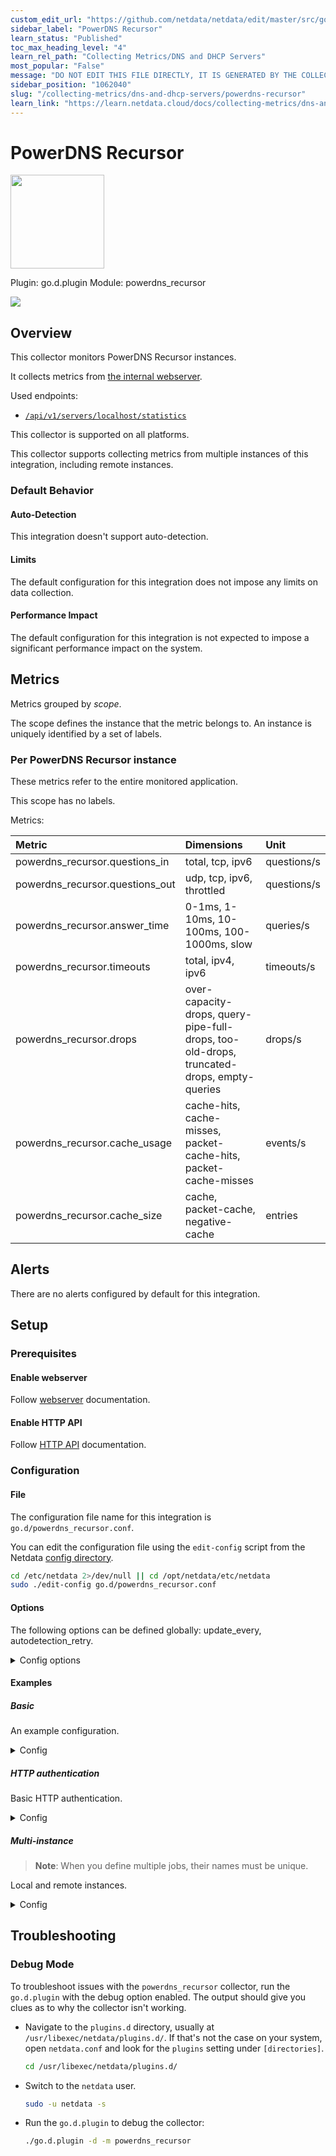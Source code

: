 ```yaml
---
custom_edit_url: "https://github.com/netdata/netdata/edit/master/src/go/collectors/go.d.plugin/modules/powerdns_recursor/metadata.yaml"
sidebar_label: "PowerDNS Recursor"
learn_status: "Published"
toc_max_heading_level: "4"
learn_rel_path: "Collecting Metrics/DNS and DHCP Servers"
most_popular: "False"
message: "DO NOT EDIT THIS FILE DIRECTLY, IT IS GENERATED BY THE COLLECTOR'S metadata.yaml FILE"
sidebar_position: "1062040"
slug: "/collecting-metrics/dns-and-dhcp-servers/powerdns-recursor"
learn_link: "https://learn.netdata.cloud/docs/collecting-metrics/dns-and-dhcp-servers/powerdns-recursor"
---
```



# PowerDNS Recursor


<img src="https://netdata.cloud/img/powerdns.svg" width="150"/>


Plugin: go.d.plugin
Module: powerdns_recursor

<img src="https://img.shields.io/badge/maintained%20by-Netdata-%2300ab44" />

## Overview

This collector monitors PowerDNS Recursor instances.

It collects metrics from [the internal webserver](https://doc.powerdns.com/recursor/http-api/index.html#built-in-webserver-and-http-api).

Used endpoints:

- [`/api/v1/servers/localhost/statistics`](https://doc.powerdns.com/recursor/common/api/endpoint-statistics.html)




This collector is supported on all platforms.

This collector supports collecting metrics from multiple instances of this integration, including remote instances.


### Default Behavior

#### Auto-Detection

This integration doesn't support auto-detection.

#### Limits

The default configuration for this integration does not impose any limits on data collection.

#### Performance Impact

The default configuration for this integration is not expected to impose a significant performance impact on the system.


## Metrics

Metrics grouped by *scope*.

The scope defines the instance that the metric belongs to. An instance is uniquely identified by a set of labels.



### Per PowerDNS Recursor instance

These metrics refer to the entire monitored application.

This scope has no labels.

Metrics:

| Metric | Dimensions | Unit |
|:------|:----------|:----|
| powerdns_recursor.questions_in | total, tcp, ipv6 | questions/s |
| powerdns_recursor.questions_out | udp, tcp, ipv6, throttled | questions/s |
| powerdns_recursor.answer_time | 0-1ms, 1-10ms, 10-100ms, 100-1000ms, slow | queries/s |
| powerdns_recursor.timeouts | total, ipv4, ipv6 | timeouts/s |
| powerdns_recursor.drops | over-capacity-drops, query-pipe-full-drops, too-old-drops, truncated-drops, empty-queries | drops/s |
| powerdns_recursor.cache_usage | cache-hits, cache-misses, packet-cache-hits, packet-cache-misses | events/s |
| powerdns_recursor.cache_size | cache, packet-cache, negative-cache | entries |



## Alerts

There are no alerts configured by default for this integration.


## Setup

### Prerequisites

#### Enable webserver

Follow [webserver](https://doc.powerdns.com/recursor/http-api/index.html#webserver) documentation.


#### Enable HTTP API

Follow [HTTP API](https://doc.powerdns.com/recursor/http-api/index.html#enabling-the-api) documentation.



### Configuration

#### File

The configuration file name for this integration is `go.d/powerdns_recursor.conf`.


You can edit the configuration file using the `edit-config` script from the
Netdata [config directory](/docs/netdata-agent/configuration#the-netdata-config-directory).

```bash
cd /etc/netdata 2>/dev/null || cd /opt/netdata/etc/netdata
sudo ./edit-config go.d/powerdns_recursor.conf
```
#### Options

The following options can be defined globally: update_every, autodetection_retry.


<details><summary>Config options</summary>

| Name | Description | Default | Required |
|:----|:-----------|:-------|:--------:|
| update_every | Data collection frequency. | 5 | no |
| autodetection_retry | Recheck interval in seconds. Zero means no recheck will be scheduled. | 0 | no |
| url | Server URL. | http://127.0.0.1:8081 | yes |
| timeout | HTTP request timeout. | 1 | no |
| username | Username for basic HTTP authentication. |  | no |
| password | Password for basic HTTP authentication. |  | no |
| proxy_url | Proxy URL. |  | no |
| proxy_username | Username for proxy basic HTTP authentication. |  | no |
| proxy_password | Password for proxy basic HTTP authentication. |  | no |
| method | HTTP request method. | GET | no |
| body | HTTP request body. |  | no |
| headers | HTTP request headers. |  | no |
| not_follow_redirects | Redirect handling policy. Controls whether the client follows redirects. | no | no |
| tls_skip_verify | Server certificate chain and hostname validation policy. Controls whether the client performs this check. | no | no |
| tls_ca | Certification authority that the client uses when verifying the server's certificates. |  | no |
| tls_cert | Client TLS certificate. |  | no |
| tls_key | Client TLS key. |  | no |

</details>

#### Examples

##### Basic

An example configuration.

<details><summary>Config</summary>

```yaml
jobs:
  - name: local
    url: http://127.0.0.1:8081

```
</details>

##### HTTP authentication

Basic HTTP authentication.

<details><summary>Config</summary>

```yaml
jobs:
  - name: local
    url: http://127.0.0.1:8081
    username: admin
    password: password

```
</details>

##### Multi-instance

> **Note**: When you define multiple jobs, their names must be unique.

Local and remote instances.


<details><summary>Config</summary>

```yaml
jobs:
  - name: local
    url: http://127.0.0.1:8081

  - name: remote
    url: http://203.0.113.0:8081

```
</details>



## Troubleshooting

### Debug Mode

To troubleshoot issues with the `powerdns_recursor` collector, run the `go.d.plugin` with the debug option enabled. The output
should give you clues as to why the collector isn't working.

- Navigate to the `plugins.d` directory, usually at `/usr/libexec/netdata/plugins.d/`. If that's not the case on
  your system, open `netdata.conf` and look for the `plugins` setting under `[directories]`.

  ```bash
  cd /usr/libexec/netdata/plugins.d/
  ```

- Switch to the `netdata` user.

  ```bash
  sudo -u netdata -s
  ```

- Run the `go.d.plugin` to debug the collector:

  ```bash
  ./go.d.plugin -d -m powerdns_recursor
  ```


